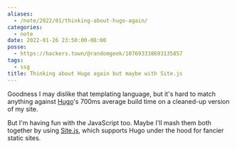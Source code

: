 ```yaml
---
aliases:
  - /note/2022/01/thinking-about-hugo-again/
categories:
  - note
date: 2022-01-26 23:50:00-08:00
posse:
  - https://hackers.town/@randomgeek/107693338693135857
tags:
  - ssg
title: Thinking about Hugo again but maybe with Site.js
---
```


Goodness I may dislike that templating language, but it's hard to match
anything against [Hugo][]'s 700ms average build time on a cleaned-up version of
my site.

[Hugo]: https://gohugo.io
[Site.js]: https://sitejs.org

But I'm having fun with the JavaScript too. Maybe I'll mash them both together
by using [Site.js][], which supports Hugo under the hood for fancier static
sites.
